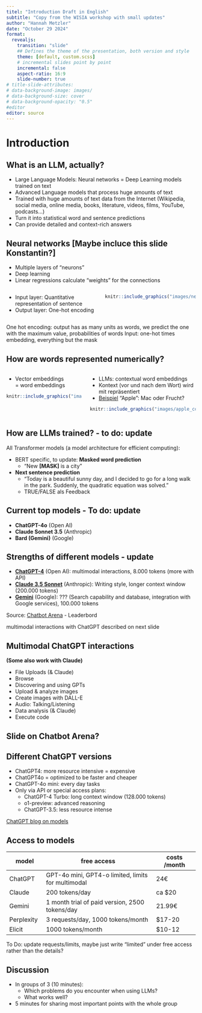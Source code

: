 ```yaml
---
titel: "Introduction Draft in English"
subtitle: "Copy from the WISIA workshop with small updates"
author: "Hannah Metzler"
date: "October 29 2024"
format: 
  revealjs: 
    transition: "slide"
    ## Defines the theme of the presentation, both version and style
    theme: [default, custom.scss]
    # incremental slides point by point
    incremental: false
    aspect-ratio: 16:9
    slide-number: true
# title-slide-attributes:
# data-background-image: images/
# data-background-size: cover
# data-background-opacity: "0.5"
#editor
editor: source
---
```


# Introduction

## What is an LLM, actually?

-   Large Language Models: Neural networks = Deep Learning models trained on text
-   Advanced Language models that process huge amounts of text
-   Trained with huge amounts of text data from the Internet (Wikipedia, social media, online media, books, literature, videos, films, YouTube, podcasts...)
-   Turn it into statistical word and sentence predictions
-   Can provide detailed and context-rich answers

## Neural networks [Maybe incluce this slide Konstantin?]

-   Multiple layers of "neurons"
-   Deep learning
-   Linear regressions calculate "weights" for the connections

::::: columns
::: {.column width="47%"}
-   Input layer: Quantitative representation of sentence
-   Output layer: One-hot encoding
:::

::: {.column width="47%"}
```r
knitr::include_graphics("images/neuralnet.svg")
```
:::
:::::

::: notes
One hot encoding: output has as many units as words, we predict the one with the maximum value, probabilities of words Input: one-hot times embedding, everything but the mask
:::

## How are words represented numerically?

::::: columns
::: {.column width="40%"}
-   Vector embeddings <br> = word embeddings

```r
knitr::include_graphics("images/wordembeddings.svg")
```
:::

::: {.column width="56%"}
-   LLMs: contextual word embeddings
-   Kontext (vor und nach dem Wort) wird mit repräsentiert
-   [Beispiel](https://www.tiktok.com/@whats_ai/video/7247609946672565510) "Apple": Mac oder Frucht?

```r
knitr::include_graphics("images/apple_context.png")
```
:::
:::::

## How are LLMs trained? - to do: update

All Transformer models (a model architecture for efficient computing):

-   BERT specific, to update: **Masked word prediction**
    -   “New **\[MASK\]** is a city”
-   **Next sentence prediction**
    -   "Today is a beautiful sunny day, and I decided to go for a long walk in the park. Suddenly, the quadratic equation was solved."\
    -   TRUE/FALSE als Feedback
    


## Current top models - To do: update

-   **ChatGPT-4o** (Open AI)
-   **Claude Sonnet 3.5** (Anthropic)
-   **Bard (Gemini)** (Google)

## Strengths of different models - update

-   [**ChatGPT-4**](https://chat.openai.com/) (Open AI): multimodal interactions, 8.000 tokens (more with API)
-   [**Claude 3.5 Sonnet**](https://claude.ai/) (Anthropic): Writing style, longer context window (200.000 tokens)
-   [**Gemini**](https://gemini.google.com/app) (Google): ??? (Search capability and database, integration with Google services), 100.000 tokens

Source: [Chatbot Arena](https://chat.lmsys.org/) - Leaderbord


::: notes
multimodal interactions with ChatGPT described on next slide
:::


## Multimodal ChatGPT interactions

**(Some also work with Claude)**

- File Uploads (& Claude)
- Browse
- Discovering and using GPTs
- Upload & analyze images
- Create images with DALL-E
- Audio: Talking/Listening
- Data analysis (& Claude)
- Execute code

## Slide on Chatbot Arena?



## Different ChatGPT versions

- ChatGPT4: more resource intensive = expensive
- ChatGPT4o = optimized to be faster and cheaper
- ChatGPT-4o mini: every day tasks
- Only via API or special access plans:
  - ChatGPT-4 Turbo: long context window (128.000 tokens)
  - o1-preview: advanced reasoning
  - ChatGPT-3.5: less resource intense
  
::: footer
[ChatGPT blog on models](https://help.openai.com/en/articles/7102672-how-can-i-access-gpt-4-gpt-4-turbo-gpt-4o-and-gpt-4o-mini)

::: 






## Access to models

| model      | free access                       | costs /month |
|------------|-----------------------------------|--------------|
| ChatGPT    | GPT-4o mini, GPT4-o limited, limits for multimodal   | 24€          |
| Claude   | 200 tokens/day                    | ca \$20      |
| Gemini      | 1 month trial of paid version, 2500 tokens/day                   | 21.99€     |
| Perplexity | 3 requests/day, 1000 tokens/month | \$17-20      |
| Elicit     | 1000 tokens/month                 | \$10-12      |

::: notes
To Do: update requests/limits, maybe just write "limited" under free access rather than the details?
:::


## Discussion 

- In groups of 3 (10 minutes): 
  - Which problems do you encounter when using LLMs? 
  - What works well?
- 5 minutes for sharing most important points with the whole group


